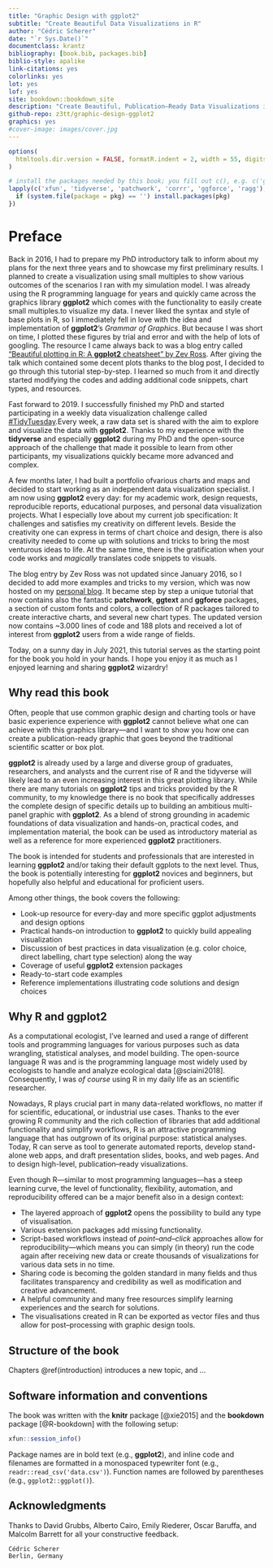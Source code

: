 ```yaml
--- 
title: "Graphic Design with ggplot2"
subtitle: "Create Beautiful Data Visualizations in R"
author: "Cédric Scherer"
date: "`r Sys.Date()`"
documentclass: krantz
bibliography: [book.bib, packages.bib]
biblio-style: apalike
link-citations: yes
colorlinks: yes
lot: yes
lof: yes
site: bookdown::bookdown_site
description: "Create Beautiful, Publication–Ready Data Visualizations in R"
github-repo: z3tt/graphic-design-ggplot2
graphics: yes
#cover-image: images/cover.jpg
---
```


```r
options(
  htmltools.dir.version = FALSE, formatR.indent = 2, width = 55, digits = 4
)

# install the packages needed by this book; you fill out c(), e.g. c('ggplot2', 'dplyr')
lapply(c('xfun', 'tidyverse', 'patchwork', 'corrr', 'ggforce', 'ragg'), function(pkg) {
  if (system.file(package = pkg) == '') install.packages(pkg)
})
```

# Preface {-}

Back in 2016, I had to prepare my PhD introductory talk to inform about my plans for the next three years and to showcase my first preliminary results. I planned to create a visualization using small multiples to show various outcomes of the scenarios I ran with my simulation model. I was already using the R programming language for years and quickly came across the graphics library **ggplot2** which comes with the functionality to easily create small multiples.to visualize my data. I never liked the syntax and style of base plots in R, so I immediately fell in love with the idea and implementation of **ggplot2**'s *Grammar of Graphics*. But because I was short on time, I plotted these figures by trial and error and with the help of lots of googling. The resource I came always back to was a blog entry called [“Beautiful plotting in R: A **ggplot2** cheatsheet” by Zev Ross](http://zevross.com/blog/2014/08/04/beautiful-plotting-in-r-a-ggplot2-cheatsheet-3/). After giving the talk which contained some decent plots thanks to the blog post, I decided to go through this tutorial step-by-step. I learned so much from it and directly started modifying the codes and adding additional code snippets, chart types, and resources.

Fast forward to 2019. I successfully finished my PhD and started participating in a weekly data visualization challenge called [#TidyTuesday](https://github.com/rfordatascience/tidytuesday/blob/master/README.md).Every week, a raw data set is shared with the aim to explore and visualize the data with **ggplot2**. Thanks to my experience with the **tidyverse** and especially **ggplot2** during my PhD and the open-source approach of the challenge that made it possible to learn from other participants, my visualizations quickly became more advanced and complex. 

A few months later, I had built a portfolio ofvarious charts and maps and decided to start working as an independent data visualization specialist. I am now using **ggplot2** every day: for my academic work, design requests, reproducible reports, educational purposes, and personal data visualization projects. What I especially love about my current job specification: It challenges and satisfies my creativity on different levels. Beside the creativity one can express in terms of chart choice and design, there is also creativity needed to come up with solutions and tricks to bring the most venturous ideas to life. At the same time, there is the gratification when your code works and *magically* translates code snippets to visuals.

The blog entry by Zev Ross was not updated since January 2016, so I decided to add more examples and tricks to my version, which was now hosted on my [personal blog](https://www.cedricscherer.com/2019/08/05/a-ggplot2-tutorial-for-beautiful-plotting-in-r/). It became step by step a unique tutorial that now contains also the fantastic **patchwork**, **ggtext** and **ggforce** packages, a section of custom fonts and colors, a collection of R packages tailored to create interactive charts, and several new chart types. The updated version now contains ~3.000 lines of code and 188 plots and received a lot of interest from **ggplot2** users from a wide range of fields.

Today, on a sunny day in July 2021, this tutorial serves as the starting point for the book you hold in your hands. I hope you enjoy it as much as I enjoyed learning and sharing **ggplot2** wizardry!


## Why read this book {-}

Often, people that use common graphic design and charting tools or have basic experience experience with **ggplot2** cannot believe what one can achieve with this graphics library—and I want to show you how one can create a publication-ready graphic that goes beyond the traditional scientific scatter or box plot.

**ggplot2** is already used by a large and diverse group of graduates, researchers, and analysts and the current rise of R and the tidyverse will likely lead to an even increasing interest in this great plotting library. While there are many tutorials on **ggplot2** tips and tricks provided by the R community, to my knowledge there is no book that specifically addresses the complete design of specific details up to building an ambitious multi-panel graphic with **ggplot2**. As a blend of strong grounding in academic foundations of data visualization and hands-on, practical codes, and implementation material, the book can be used as introductory material as well as a reference for more experienced **ggplot2** practitioners. 

The book is intended for students and professionals that are interested in learning **ggplot2** and/or taking their default ggplots to the next level. Thus, the book is potentially interesting for **ggplot2** novices and beginners, but hopefully also helpful and educational for proficient users.

Among other things, the book covers the following:

*	Look-up resource for every-day and more specific ggplot adjustments and design options
*	Practical hands-on introduction to **ggplot2** to quickly build appealing visualization
*	Discussion of best practices in data visualization (e.g. color choice, direct labelling, chart type selection) along the way
*	Coverage of useful **ggplot2** extension packages
*	Ready-to-start code examples
*	Reference implementations illustrating code solutions and design choices


## Why R and **ggplot2** {-}

As a computational ecologist, I've learned and used a range of different tools and programming languages for various purposes such as data wrangling, statistical analyses, and model building. The open-source language R was and is the programming language most widely used by ecologists to handle and analyze ecological data [@sciaini2018]. Consequently, I was *of course* using R in my daily life as an scientific researcher.

Nowadays, R plays crucial part in many data-related workflows, no matter if for scientific, educational, or industrial use cases. Thanks to the ever growing R community and the rich collection of libraries that add additional functionality and simplify workflows, R is an attractive programming language that has outgrown of its original purpose: statistical analyses. Today, R can serve as tool to generate automated reports, develop stand-alone web apps, and draft presentation slides, books, and web pages. And to design high-level, publication–ready visualizations.

Even though R—similar to most programming languages—has a steep learning curve, the level of functionality, flexibility, automation, and reproducibility offered can be a major benefit also in a design context:

* The layered approach of **ggplot2** opens the possibility to build any type of visualisation.
* Various extension packages add missing functionality.
* Script-based workflows instead of *point–and–click* approaches allow for reproducibility—which means you can simply (in theory) run the code again after receiving new data or create thousands of visualizations for various data sets in no time.
* Sharing code is becoming the golden standard in many fields and thus facilitates transparency and credibility as well as modification and creative advancement.
* A helpful community and many free resources simplify learning experiences and the search for solutions.
* The visualisations created in R can be exported as vector files and thus allow for post–processing with graphic design tools. 


## Structure of the book {-}

Chapters \@ref(introduction) introduces a new topic, and ...


## Software information and conventions {-}

The book was written with the **knitr**\index{knitr} package [@xie2015] and the **bookdown**\index{bookdown} package [@R-bookdown] with the following setup:

```r
xfun::session_info()
```

Package names are in bold text (e.g., **ggplot2**), and inline code and filenames are formatted in a monospaced typewriter font (e.g., `readr::read_csv('data.csv')`). Function names are followed by parentheses (e.g., `ggplot2::ggplot()`).


## Acknowledgments {-}

Thanks to David Grubbs, Alberto Cairo, Emily Riederer, Oscar Baruffa, and Malcolm Barrett for all your constructive feedback.  
  

```block2
Cédric Scherer  
Berlin, Germany
```

